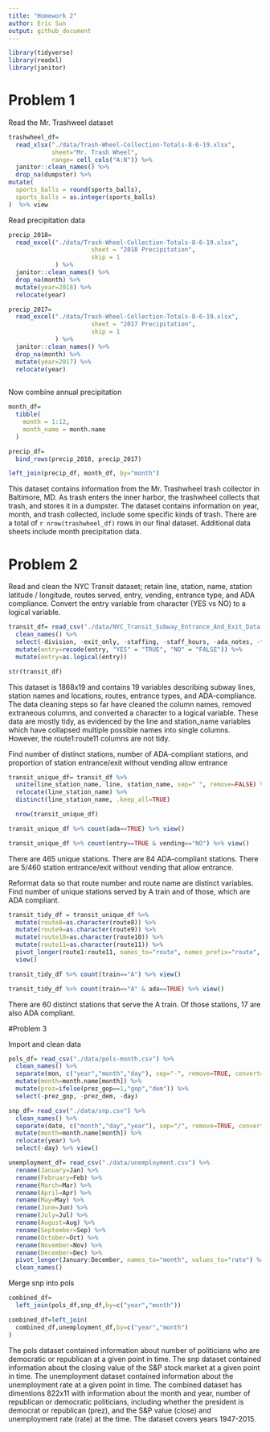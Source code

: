 ```yaml
---
title: "Homework 2"
author: Eric Sun
output: github_document
---
```


```r
library(tidyverse)
library(readxl)
library(janitor)
```


# Problem 1

Read the Mr. Trashweel dataset
```r
trashwheel_df=
  read_xlsx("./data/Trash-Wheel-Collection-Totals-8-6-19.xlsx",
            sheet="Mr. Trash Wheel",
            range= cell_cols("A:N")) %>%
  janitor::clean_names() %>%
  drop_na(dumpster) %>%
mutate(
  sports_balls = round(sports_balls),
  sports_balls = as.integer(sports_balls)
)  %>% view
```

Read precipitation data

```r
precip_2018=
  read_excel("./data/Trash-Wheel-Collection-Totals-8-6-19.xlsx",
                       sheet = "2018 Precipitation",
                       skip = 1
             ) %>% 
  janitor::clean_names() %>%
  drop_na(month) %>%
  mutate(year=2018) %>%
  relocate(year)

precip_2017=
  read_excel("./data/Trash-Wheel-Collection-Totals-8-6-19.xlsx",
                       sheet = "2017 Precipitation",
                       skip = 1
             ) %>% 
  janitor::clean_names() %>%
  drop_na(month) %>%
  mutate(year=2017) %>%
  relocate(year)
  
```

Now combine annual precipitation

```r
month_df=
  tibble(
    month = 1:12,
    month_name = month.name
  )

precip_df=
  bind_rows(precip_2018, precip_2017)

left_join(precip_df, month_df, by="month")
```

This dataset contains information from the Mr. Trashwheel trash collector in Baltimore, MD. As trash enters the inner harbor, the trashwheel collects that trash, and stores it in a dumpster. The dataset contains information on year, month, and trash collected, include some specific kinds of trash. There are a total of `r nrow(trashwheel_df)` rows in our final dataset. Additional data sheets include month precipitation data.

# Problem 2

Read and clean the NYC Transit dataset; retain line, station, name, station latitude / longitude, routes served, entry, vending, entrance type, and ADA compliance. Convert the entry variable from character (YES vs NO) to a logical variable.

```r
transit_df= read_csv("./data/NYC_Transit_Subway_Entrance_And_Exit_Data.csv") %>% 
  clean_names() %>%
  select(-division, -exit_only, -staffing, -staff_hours, -ada_notes, -free_crossover, -north_south_street, -east_west_street, -corner, -entrance_latitude, -entrance_longitude, -station_location, -entrance_location) %>%
  mutate(entry=recode(entry, "YES" = "TRUE", "NO" = "FALSE")) %>%
  mutate(entry=as.logical(entry))

str(transit_df)
```

This dataset is 1868x19 and contains 19 variables describing subway lines, station names and locations, routes, entrance types, and ADA-compliance. The data cleaning steps so far have cleaned the column names, removed extraneous columns, and converted a character to a logical variable. These data are mostly tidy, as evidenced by the line and station_name variables which have collapsed multiple possible names into single columns. However, the route1:route11 columns are not tidy.

Find number of distinct stations, number of ADA-compliant stations, and proportion of station entrance/exit without vending allow entrance
```r
transit_unique_df= transit_df %>% 
  unite(line_station_name, line, station_name, sep=" ", remove=FALSE) %>%
  relocate(line_station_name) %>%
  distinct(line_station_name, .keep_all=TRUE)

  nrow(transit_unique_df)

transit_unique_df %>% count(ada==TRUE) %>% view()

transit_unique_df %>% count(entry==TRUE & vending=="NO") %>% view()
```
There are 465 unique stations. There are 84 ADA-compliant stations. There are 5/460 station entrance/exit without vending that allow entrance.

Reformat data so that route number and route name are distinct variables. Find number of unique stations served by A train and of those, which are ADA compliant.

```r
transit_tidy_df = transit_unique_df %>%
  mutate(route8=as.character(route8)) %>%
  mutate(route9=as.character(route9)) %>%
  mutate(route10=as.character(route10)) %>%
  mutate(route11=as.character(route11)) %>%
  pivot_longer(route1:route11, names_to="route", names_prefix="route", values_to="train") %>%
  view()

transit_tidy_df %>% count(train=="A") %>% view()

transit_tidy_df %>% count(train=="A" & ada==TRUE) %>% view()
```

There are 60 distinct stations that serve the A train. Of those stations, 17 are also ADA compliant.

#Problem 3

Import and clean data
```r
pols_df= read_csv("./data/pols-month.csv") %>%
  clean_names() %>%
  separate(mon, c("year","month","day"), sep="-", remove=TRUE, convert=TRUE, extra="warn", fill="warn") %>%
  mutate(month=month.name[month]) %>%
  mutate(prez=ifelse(prez_gop==1,"gop","dem")) %>%
  select(-prez_gop, -prez_dem, -day) 

snp_df= read_csv("./data/snp.csv") %>%
  clean_names() %>%
  separate(date, c("month","day","year"), sep="/", remove=TRUE, convert=TRUE, extra="warn", fill="warn") %>%
  mutate(month=month.name[month]) %>% 
  relocate(year) %>% 
  select(-day) %>% view()

unemployment_df= read_csv("./data/unemployment.csv") %>%
  rename(January=Jan) %>%
  rename(February=Feb) %>%
  rename(March=Mar) %>%
  rename(April=Apr) %>%
  rename(May=May) %>%
  rename(June=Jun) %>%
  rename(July=Jul) %>%
  rename(August=Aug) %>%
  rename(September=Sep) %>%
  rename(October=Oct) %>%
  rename(November=Nov) %>%
  rename(December=Dec) %>%
  pivot_longer(January:December, names_to="month", values_to="rate") %>%
  clean_names()

```

Merge snp into pols
```r
combined_df=
  left_join(pols_df,snp_df,by=c("year","month"))

combined_df=left_join(
  combined_df,unemployment_df,by=c("year","month")
) 

```

The pols dataset contained information about number of politicians who are democratic or republican at a given point in time. The snp dataset contained information about the closing value of the S&P stock market at a given point in time. The unemployment dataset contained information about the unemployment rate at a given point in time. The combined dataset has dimentions 822x11 with information about the month and year, number of republican or democratic politicians, including whether the president is democrat or republican (prez), and the S&P value (close) and unemployment rate (rate) at the time. The dataset covers years 1947-2015.
